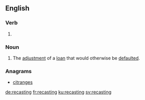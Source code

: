 ==English==

===Verb===
{{head|en|present participle}}

# {{present participle of|recast|lang=en|nocat=1}}

===Noun===
{{en-noun|~}}
# The [[adjustment]] of a [[loan]] that would otherwise be [[default]]ed.

===Anagrams===
* [[citranges#English|citranges]]

[[de:recasting]]
[[fr:recasting]]
[[ku:recasting]]
[[sv:recasting]]